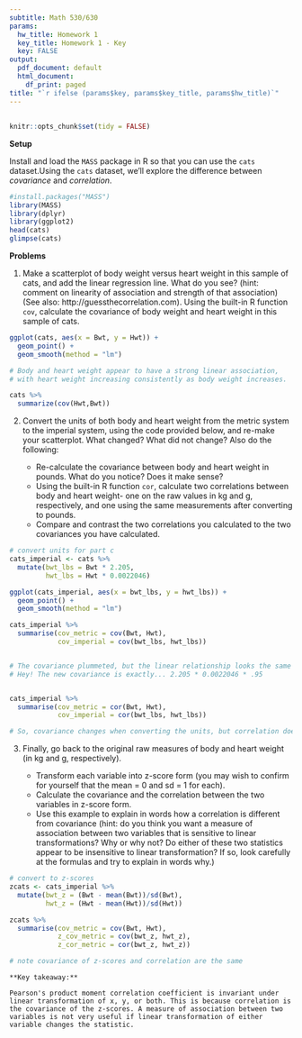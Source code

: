```yaml
---
subtitle: Math 530/630
params:
  hw_title: Homework 1
  key_title: Homework 1 - Key
  key: FALSE
output:
  pdf_document: default
  html_document:
    df_print: paged
title: "`r ifelse (params$key, params$key_title, params$hw_title)`"
---
```


<!-- To make the HW key -->
<!-- rmarkdown::render("hw/HW1/HW1.Rmd", output_file = "HW1-key.pdf",  params = list(key=TRUE), output_format = "pdf_document") -->
<!-- rmarkdown::render("hw/HW1/HW1.Rmd", output_file = "HW1-key.html", params = list(key=TRUE), output_format = "html_document") -->
---

```r
knitr::opts_chunk$set(tidy = FALSE)
```

**Setup**

Install and load the `MASS` package in R so that you can use the `cats` dataset.Using the `cats` dataset, we'll explore the difference between *covariance* and *correlation*.

```r
#install.packages("MASS")
library(MASS)
library(dplyr)
library(ggplot2)
head(cats)
glimpse(cats)
```

**Problems**

1. Make a scatterplot of body weight versus heart weight in this sample of cats, and add the linear regression line. What do you see? (hint: comment on linearity of association and strength of that association) (See also: http://guessthecorrelation.com). Using the built-in R function `cov`, calculate the covariance of body weight and heart weight in this sample of cats. 


```r
ggplot(cats, aes(x = Bwt, y = Hwt)) + 
  geom_point() + 
  geom_smooth(method = "lm")

# Body and heart weight appear to have a strong linear association, 
# with heart weight increasing consistently as body weight increases.

cats %>% 
  summarize(cov(Hwt,Bwt))
```


2. Convert the units of both body and heart weight from the metric system to the imperial system, using the code provided below, and re-make your scatterplot. What changed? What did not change? Also do the following:

    - Re-calculate the covariance between body and heart weight in pounds. What do you notice? Does it make sense? 
    - Using the built-in R function `cor`, calculate two correlations between body and heart weight- one on the raw values in kg and g, respectively, and one using the same measurements after converting to pounds. 
    - Compare and contrast the two correlations you calculated to the two covariances you have calculated.


```r
# convert units for part c
cats_imperial <- cats %>%
  mutate(bwt_lbs = Bwt * 2.205,
         hwt_lbs = Hwt * 0.0022046)
```

```r
ggplot(cats_imperial, aes(x = bwt_lbs, y = hwt_lbs)) + 
  geom_point() + 
  geom_smooth(method = "lm")

cats_imperial %>%
  summarise(cov_metric = cov(Bwt, Hwt),
            cov_imperial = cov(bwt_lbs, hwt_lbs))


# The covariance plummeted, but the linear relationship looks the same
# Hey! The new covariance is exactly... 2.205 * 0.0022046 * .95


cats_imperial %>%
  summarise(cov_metric = cor(Bwt, Hwt),
            cov_imperial = cor(bwt_lbs, hwt_lbs))

# So, covariance changes when converting the units, but correlation does not.
```



3. Finally, go back to the original raw measures of body and heart weight (in kg and g, respectively). 

    - Transform each variable into z-score form (you may wish to confirm for yourself that the mean = 0 and sd = 1 for each).
    - Calculate the covariance and the correlation between the two variables in z-score form. 
    - Use this example to explain in words how a correlation is different from covariance (hint: do you think you want a measure of association between two variables that is sensitive to linear transformations? Why or why not? Do either of these two statistics appear to be insensitive to linear transformation? If so, look carefully at the formulas and try to explain in words why.)
    
```r

# convert to z-scores
zcats <- cats_imperial %>%
  mutate(bwt_z = (Bwt - mean(Bwt))/sd(Bwt),
         hwt_z = (Hwt - mean(Hwt))/sd(Hwt))

zcats %>%
  summarise(cov_metric = cov(Bwt, Hwt),
            z_cov_metric = cov(bwt_z, hwt_z),
            z_cor_metric = cor(bwt_z, hwt_z))

# note covariance of z-scores and correlation are the same
```


```asis

**Key takeaway:** 

Pearson's product moment correlation coefficient is invariant under linear transformation of x, y, or both. This is because correlation is the covariance of the z-scores. A measure of association between two variables is not very useful if linear transformation of either variable changes the statistic.

```